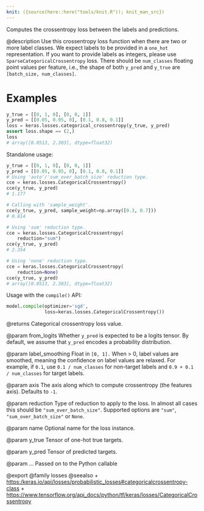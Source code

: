 ```yaml
---
knit: ({source(here::here("tools/knit.R")); knit_man_src})
---
```

Computes the crossentropy loss between the labels and predictions.

@description
Use this crossentropy loss function when there are two or more label
classes. We expect labels to be provided in a `one_hot` representation. If
you want to provide labels as integers, please use
`SparseCategoricalCrossentropy` loss. There should be `num_classes` floating
point values per feature, i.e., the shape of both `y_pred` and `y_true` are
`[batch_size, num_classes]`.

# Examples
```python
y_true = [[0, 1, 0], [0, 0, 1]]
y_pred = [[0.05, 0.95, 0], [0.1, 0.8, 0.1]]
loss = keras.losses.categorical_crossentropy(y_true, y_pred)
assert loss.shape == (2,)
loss
# array([0.0513, 2.303], dtype=float32)
```
Standalone usage:

```python
y_true = [[0, 1, 0], [0, 0, 1]]
y_pred = [[0.05, 0.95, 0], [0.1, 0.8, 0.1]]
# Using 'auto'/'sum_over_batch_size' reduction type.
cce = keras.losses.CategoricalCrossentropy()
cce(y_true, y_pred)
# 1.177
```

```python
# Calling with 'sample_weight'.
cce(y_true, y_pred, sample_weight=np.array([0.3, 0.7]))
# 0.814
```

```python
# Using 'sum' reduction type.
cce = keras.losses.CategoricalCrossentropy(
    reduction="sum")
cce(y_true, y_pred)
# 2.354
```

```python
# Using 'none' reduction type.
cce = keras.losses.CategoricalCrossentropy(
    reduction=None)
cce(y_true, y_pred)
# array([0.0513, 2.303], dtype=float32)
```

Usage with the `compile()` API:

```python
model.compile(optimizer='sgd',
              loss=keras.losses.CategoricalCrossentropy())
```

@returns
Categorical crossentropy loss value.

@param from_logits
Whether `y_pred` is expected to be a logits tensor. By
default, we assume that `y_pred` encodes a probability distribution.

@param label_smoothing
Float in `[0, 1].` When > 0, label values are smoothed,
meaning the confidence on label values are relaxed. For example, if
`0.1`, use `0.1 / num_classes` for non-target labels and
`0.9 + 0.1 / num_classes` for target labels.

@param axis
The axis along which to compute crossentropy (the features
axis). Defaults to `-1`.

@param reduction
Type of reduction to apply to the loss. In almost all cases
this should be `"sum_over_batch_size"`.
Supported options are `"sum"`, `"sum_over_batch_size"` or `None`.

@param name
Optional name for the loss instance.

@param y_true
Tensor of one-hot true targets.

@param y_pred
Tensor of predicted targets.

@param ...
Passed on to the Python callable

@export
@family losses
@seealso
+ <https:/keras.io/api/losses/probabilistic_losses#categoricalcrossentropy-class>
+ <https://www.tensorflow.org/api_docs/python/tf/keras/losses/CategoricalCrossentropy>
